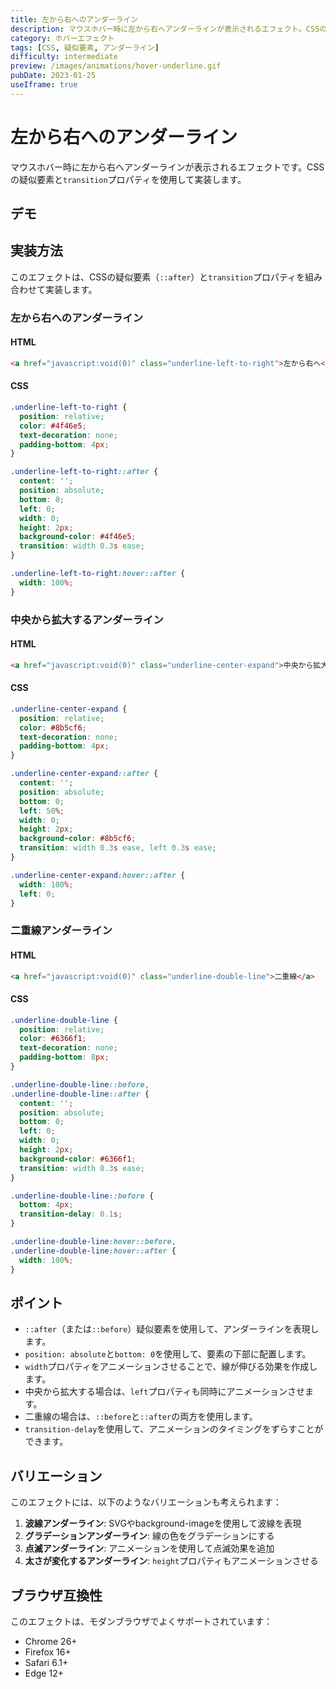 ```yaml
---
title: 左から右へのアンダーライン
description: マウスホバー時に左から右へアンダーラインが表示されるエフェクト。CSSの疑似要素とtransitionプロパティを使用した実装例。
category: ホバーエフェクト
tags: [CSS, 疑似要素, アンダーライン]
difficulty: intermediate
preview: /images/animations/hover-underline.gif
pubDate: 2023-01-25
useIframe: true
---
```



# 左から右へのアンダーライン

マウスホバー時に左から右へアンダーラインが表示されるエフェクトです。CSSの疑似要素と`transition`プロパティを使用して実装します。

## デモ

<IframeDemo title="左から右へのアンダーライン" description="リンクにマウスを乗せるとアンダーラインが表示されます" height="300px">
</IframeDemo>

## 実装方法

このエフェクトは、CSSの疑似要素（`::after`）と`transition`プロパティを組み合わせて実装します。

### 左から右へのアンダーライン

#### HTML
```html
<a href="javascript:void(0)" class="underline-left-to-right">左から右へ</a>
```

#### CSS
```css
.underline-left-to-right {
  position: relative;
  color: #4f46e5;
  text-decoration: none;
  padding-bottom: 4px;
}

.underline-left-to-right::after {
  content: '';
  position: absolute;
  bottom: 0;
  left: 0;
  width: 0;
  height: 2px;
  background-color: #4f46e5;
  transition: width 0.3s ease;
}

.underline-left-to-right:hover::after {
  width: 100%;
}
```

### 中央から拡大するアンダーライン

#### HTML
```html
<a href="javascript:void(0)" class="underline-center-expand">中央から拡大</a>
```

#### CSS
```css
.underline-center-expand {
  position: relative;
  color: #8b5cf6;
  text-decoration: none;
  padding-bottom: 4px;
}

.underline-center-expand::after {
  content: '';
  position: absolute;
  bottom: 0;
  left: 50%;
  width: 0;
  height: 2px;
  background-color: #8b5cf6;
  transition: width 0.3s ease, left 0.3s ease;
}

.underline-center-expand:hover::after {
  width: 100%;
  left: 0;
}
```

### 二重線アンダーライン

#### HTML
```html
<a href="javascript:void(0)" class="underline-double-line">二重線</a>
```

#### CSS
```css
.underline-double-line {
  position: relative;
  color: #6366f1;
  text-decoration: none;
  padding-bottom: 8px;
}

.underline-double-line::before,
.underline-double-line::after {
  content: '';
  position: absolute;
  bottom: 0;
  left: 0;
  width: 0;
  height: 2px;
  background-color: #6366f1;
  transition: width 0.3s ease;
}

.underline-double-line::before {
  bottom: 4px;
  transition-delay: 0.1s;
}

.underline-double-line:hover::before,
.underline-double-line:hover::after {
  width: 100%;
}
```

## ポイント

- `::after`（または`::before`）疑似要素を使用して、アンダーラインを表現します。
- `position: absolute`と`bottom: 0`を使用して、要素の下部に配置します。
- `width`プロパティをアニメーションさせることで、線が伸びる効果を作成します。
- 中央から拡大する場合は、`left`プロパティも同時にアニメーションさせます。
- 二重線の場合は、`::before`と`::after`の両方を使用します。
- `transition-delay`を使用して、アニメーションのタイミングをずらすことができます。

## バリエーション

このエフェクトには、以下のようなバリエーションも考えられます：

1. **波線アンダーライン**: SVGやbackground-imageを使用して波線を表現
2. **グラデーションアンダーライン**: 線の色をグラデーションにする
3. **点滅アンダーライン**: アニメーションを使用して点滅効果を追加
4. **太さが変化するアンダーライン**: `height`プロパティもアニメーションさせる

## ブラウザ互換性

このエフェクトは、モダンブラウザでよくサポートされています：

- Chrome 26+
- Firefox 16+
- Safari 6.1+
- Edge 12+
